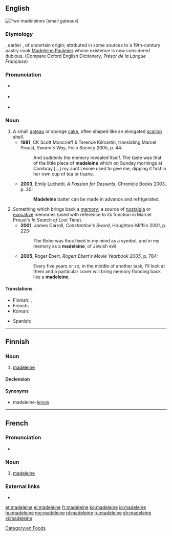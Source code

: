 {{also|Madeleine}}
==English==
{{was wotd|2008|May|6}}
[[Image:Madeleines de Commercy.jpg|thumb|Two madeleines (small gateaux)]]
{{wikipedia}}

===Etymology===
{{borrowing|fr|lang=en}} {{term|madeleine|lang=fr}}, earlier {{term|lang=fr|gâteau à la Madeleine}}, of uncertain origin; attributed in some sources to a 19th-century pastry cook [[w:Madeleine Paulmier|Madeleine Paulmier]] whose existence is now considered dubious.  (Compare Oxford English Dictionary, ''Trésor de la Langue Française'')

===Pronunciation===
* {{a|UK}} {{IPA|/ˈmadəlɪn/|/madˈlɛn/|lang=en}}
* {{a|US}} {{IPA|/ˈmædəlɪn/|lang=en}}
* {{audio|en-us-madeleine.ogg|Audio (US)|lang=en}}

===Noun===
{{en-noun}}

# A small [[gateau]] or sponge [[cake]], often shaped like an elongated [[scallop]] shell.
#* '''1981''', CK Scott Moncrieff & Terence Kilmartin, translating Marcel Proust, ''Swann's Way'', Folio Society 2005, p. 44:
#*: And suddenly the memory revealed itself.  The taste was that of the little piece of '''madeleine''' which on Sunday mornings at Combray [...] my aunt Léonie used to give me, dipping it first in her own cup of tea or tisane.
#* '''2003''', Emily Luchetti, ''A Passion for Desserts'', Chronicle Books 2003, p. 20:
#*: '''Madeleine''' batter can be made in advance and refrigerated.
# Something which brings back a [[memory]]; a source of [[nostalgia]] or [[evocative]] memories (used with reference to its function in Marcel Proust's ''In Search of Lost Time'').
#* '''2001''', James Carroll, ''Constantine's Sword'', Houghton-Mifflin 2001, p. 223:
#*: The Robe was thus fixed in my mind as a symbol, and in my memory as a '''madeleine''', of Jewish evil.
#* '''2005''', Roger Ebert, ''Rogert Ebert's Movie Yearbook 2005'', p. 784:
#*: Every five years or so, in the middle of another task, I'll look at them and a particular cover will bring memory flooding back like a '''madeleine'''.

====Translations====
{{trans-top|small gateau}}
* Finnish: {{t|fi|madeleine}}, {{t|fi|[[madeleine]]-[[leivos]]}}
* French: {{t+|fr|madeleine|f}}
* Korean: {{t|ko|마들렌|sc=Kore}}
{{trans-mid}}
* Spanish: {{t+|es|magdalena|f}}
{{trans-bottom}}

[[Category:en:Foods]]

----

==Finnish==

===Noun===
{{fi-noun}}

# [[madeleine#English|madeleine]]

====Declension====
{{fi-decl-nalle|madelein|||a}}

====Synonyms====
* madeleine-[[leivos]]

----

==French==

===Pronunciation===
* {{IPA|/madlɛn/|lang=fr}}

===Noun===
{{fr-noun|f}}

# {{context|cooking|lang=fr}} [[#English|madeleine]]

===External links===
* {{R:TLFi}}

[[et:madeleine]]
[[el:madeleine]]
[[fr:madeleine]]
[[ko:madeleine]]
[[io:madeleine]]
[[hu:madeleine]]
[[mg:madeleine]]
[[pl:madeleine]]
[[ru:madeleine]]
[[sh:madeleine]]
[[vi:madeleine]]
